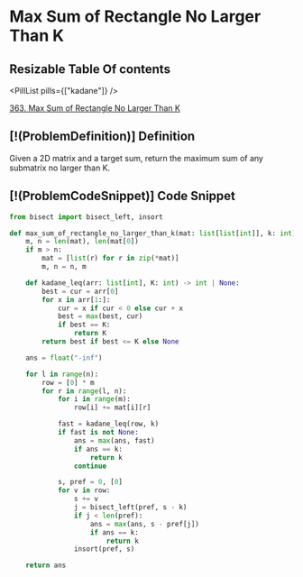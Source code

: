 # Max Sum of Rectangle No Larger Than K

## Resizable Table Of contents

<DifficultyBadge difficulty="hard" />

<PillList pills={["kadane"]} />

[363. Max Sum of Rectangle No Larger Than K](https://leetcode.com/problems/max-sum-of-rectangle-no-larger-than-k)

## [!(ProblemDefinition)] Definition

Given a 2D matrix and a target sum, return the maximum sum of any submatrix no larger than K.

## [!(ProblemCodeSnippet)] Code Snippet

```python meta="source=problems/363-max-sum-of-rectangle-no-larger-than-k/solution.py"
from bisect import bisect_left, insort

def max_sum_of_rectangle_no_larger_than_k(mat: list[list[int]], k: int) -> int:
    m, n = len(mat), len(mat[0])
    if m > n:
        mat = [list(r) for r in zip(*mat)]
        m, n = n, m

    def kadane_leq(arr: list[int], K: int) -> int | None:
        best = cur = arr[0]
        for x in arr[1:]:
            cur = x if cur < 0 else cur + x
            best = max(best, cur)
            if best == K:
                return K
        return best if best <= K else None

    ans = float("-inf")

    for l in range(n):
        row = [0] * m
        for r in range(l, n):
            for i in range(m):
                row[i] += mat[i][r]

            fast = kadane_leq(row, k)
            if fast is not None:
                ans = max(ans, fast)
                if ans == k:
                    return k
                continue

            s, pref = 0, [0]
            for v in row:
                s += v
                j = bisect_left(pref, s - k)
                if j < len(pref):
                    ans = max(ans, s - pref[j])
                    if ans == k:
                        return k
                insort(pref, s)

    return ans
```

